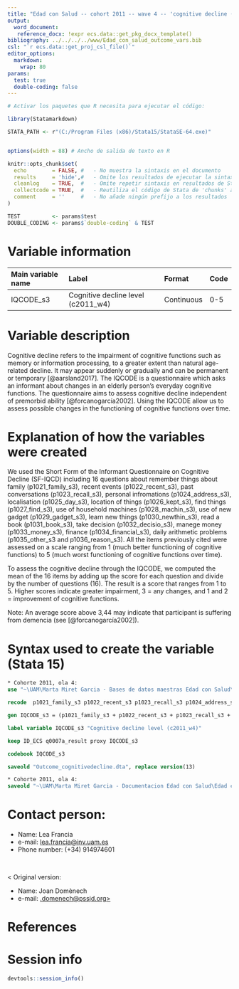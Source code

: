 ```yaml
---
title: "Edad con Salud -- cohort 2011 -- wave 4 -- 'cognitive decline (IQCODE)'"
output:
  word_document:
   reference_docx: !expr ecs.data::get_pkg_docx_template()
bibliography: ../../../../www/Edad_con_salud_outcome_vars.bib 
csl: "`r ecs.data::get_proj_csl_file()`"
editor_options: 
  markdown:
    wrap: 80
params:
  test: true
  double-coding: false
---
```


```r
# Activar los paquetes que R necesita para ejecutar el código:

library(Statamarkdown)

STATA_PATH <- r"(C:/Program Files (x86)/Stata15/StataSE-64.exe)"


options(width = 88) # Ancho de salida de texto en R

knitr::opts_chunk$set(
  echo        = FALSE, #   - No muestra la sintaxis en el documento
  results     = 'hide',#   - Omite los resultados de ejecutar la sintaxis
  cleanlog    = TRUE,  #   - Omite repetir sintaxis en resultados de Stata
  collectcode = TRUE,  #   - Reutiliza el código de Stata de 'chunks' anteriores
  comment     = ''     #   - No añade ningún prefijo a los resultados
)

TEST          <- params$test
DOUBLE_CODING <- params$`double-coding` & TEST
```

# Variable information

| Main variable name | Label                              | Format     | Code |
|:-------------------|:-----------------------------------|:-----------|:-----|
| IQCODE_s3          | Cognitive decline level (c2011_w4) | Continuous | 0-5  |

# Variable description

Cognitive decline refers to the impairment of cognitive functions such as memory
or information processing, to a greater extent than natural age-related decline.
It may appear suddenly or gradually and can be permanent or temporary
[@aarsland2017]. The IQCODE is a questionnaire which asks an informant about
changes in an elderly person's everyday cognitive functions. The questionnaire
aims to assess cognitive decline independent of premorbid ability
[@forcanogarcía2002]. Using the IQCODE allow us to assess possible changes in
the functioning of cognitive functions over time.

# Explanation of how the variables were created

We used the Short Form of the Informant Questionnaire on Cognitive Decline
(SF-IQCD) including 16 questions about remember things about family
(p1021_family_s3), recent events (p1022_recent_s3), past conversations
(p1023_recall_s3), personal infromations (p1024_address_s3), localisation
(p1025_day_s3), location of things (p1026_kept_s3), find things (p1027_find_s3),
use of household machines (p1028_machin_s3), use of new gadget
(p1029_gadget_s3), learn new things (p1030_newthin_s3), read a book
(p1031_book_s3), take decision (p1032_decisio_s3), manege money
(p1033_money_s3), finance (p1034_financial_s3), daily arithmetic problems
(p1035_other_s3 and p1036_reason_s3). All the items previously cited were
assessed on a scale ranging from 1 (much better functioning of cognitive
functions) to 5 (much worst functioning of cognitive functions over time).

To assess the cognitive decline through the IQCODE, we computed the mean of the
16 items by adding up the score for each question and divide by the number of
questions (16). The result is a score that ranges from 1 to 5. Higher scores
indicate greater impairment, 3 = any changes, and 1 and 2 = improvement of
cognitive functions.

Note: An average score above 3,44 may indicate that participant is suffering
from demencia (see [@forcanogarcía2002]).

# Syntax used to create the variable (Stata 15)

```stata
* Cohorte 2011, ola 4:
use "~\UAM\Marta Miret Garcia - Bases de datos maestras Edad con Salud\Ola_4\Cohorte 2011\rawdata_c2011w4.dta"
```

```stata
recode  p1021_family_s3 p1022_recent_s3 p1023_recall_s3 p1024_address_s3 p1025_day_s3 p1026_kept_s3 p1027_find_s3 p1028_machin_s3 p1029_gadget_s3 p1030_newthin_s3 p1031_book_s3 p1032_decisio_s3 p1033_money_s3 p1034_financial_s3 p1035_other_s3 p1036_reason_s3 (888=.) (999=.)

gen IQCODE_s3 = (p1021_family_s3 + p1022_recent_s3 + p1023_recall_s3 + p1024_address_s3 + p1025_day_s3 + p1026_kept_s3 + p1027_find_s3 + p1028_machin_s3 + p1029_gadget_s3 + p1030_newthin_s3 + p1031_book_s3 + p1032_decisio_s3 + p1033_money_s3 + p1034_financial_s3 + p1035_other_s3 + p1036_reason_s3)/16

label variable IQCODE_s3 "Cognitive decline level (c2011_w4)"

```

```stata
keep ID_ECS q0007a_result proxy IQCODE_s3

codebook IQCODE_s3
```

```stata
saveold "Outcome_cognitivedecline.dta", replace version(13)
```

```stata

* Cohorte 2011, ola 4:
saveold "~\UAM\Marta Miret Garcia - Documentacion Edad con Salud\Edad con salud - Ola 4\Outcomes\Cohorte 2011\Outcome datasets\Outcome_cognitivedecline.dta", replace version(13)
```

# Contact person:

-   Name: Lea Francia
-   e-mail: [lea.francia\@inv.uam.es](mailto:lea.francia@inv.uam.es){.email}
-   Phone number: (+34) 914974601

<br>

\< Original version:

-   Name: Joan Domènech
-   e-mail: [\j.domenech\@pssjd.org\>](mailto:j.domenech@pssjd.org){.email}

# References

::: {#refs}
:::

\newpage

# Session info

```r
devtools::session_info()
```
